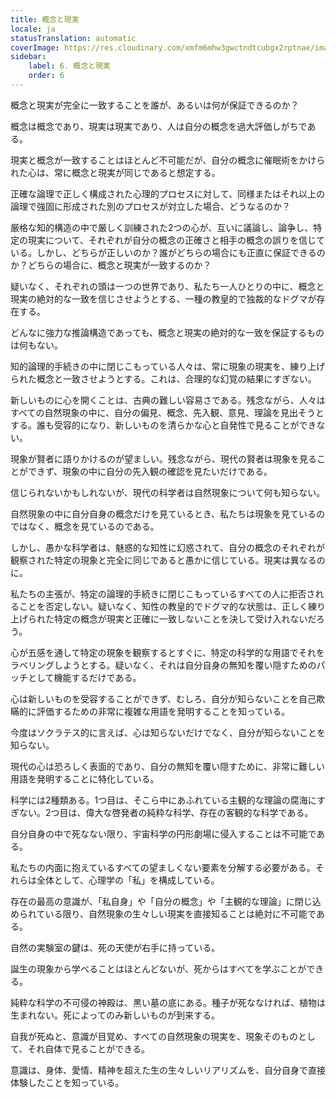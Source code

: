 ```yaml
---
title: 概念と現実
locale: ja
statusTranslation: automatic
coverImage: https://res.cloudinary.com/xmfm6mhw3gwctndtcubgx2rptnae/image/upload/v1741354419/small_cover_la_gran_rebelion_28716e29d2.webp
sidebar:
    label: 6. 概念と現実
    order: 6
---
```

概念と現実が完全に一致することを誰が、あるいは何が保証できるのか？

概念は概念であり、現実は現実であり、人は自分の概念を過大評価しがちである。

現実と概念が一致することはほとんど不可能だが、自分の概念に催眠術をかけられた心は、常に概念と現実が同じであると想定する。

正確な論理で正しく構成された心理的プロセスに対して、同様またはそれ以上の論理で強固に形成された別のプロセスが対立した場合、どうなるのか？

厳格な知的構造の中で厳しく訓練された2つの心が、互いに議論し、論争し、特定の現実について、それぞれが自分の概念の正確さと相手の概念の誤りを信じている。しかし、どちらが正しいのか？誰がどちらの場合にも正直に保証できるのか？どちらの場合に、概念と現実が一致するのか？

疑いなく、それぞれの頭は一つの世界であり、私たち一人ひとりの中に、概念と現実の絶対的な一致を信じさせようとする、一種の教皇的で独裁的なドグマが存在する。

どんなに強力な推論構造であっても、概念と現実の絶対的な一致を保証するものは何もない。

知的論理的手続きの中に閉じこもっている人々は、常に現象の現実を、練り上げられた概念と一致させようとする。これは、合理的な幻覚の結果にすぎない。

新しいものに心を開くことは、古典の難しい容易さである。残念ながら、人々はすべての自然現象の中に、自分の偏見、概念、先入観、意見、理論を見出そうとする。誰も受容的になり、新しいものを清らかな心と自発性で見ることができない。

現象が賢者に語りかけるのが望ましい。残念ながら、現代の賢者は現象を見ることができず、現象の中に自分の先入観の確認を見たいだけである。

信じられないかもしれないが、現代の科学者は自然現象について何も知らない。

自然現象の中に自分自身の概念だけを見ているとき、私たちは現象を見ているのではなく、概念を見ているのである。

しかし、愚かな科学者は、魅惑的な知性に幻惑されて、自分の概念のそれぞれが観察された特定の現象と完全に同じであると愚かに信じている。現実は異なるのに。

私たちの主張が、特定の論理的手続きに閉じこもっているすべての人に拒否されることを否定しない。疑いなく、知性の教皇的でドグマ的な状態は、正しく練り上げられた特定の概念が現実と正確に一致しないことを決して受け入れないだろう。

心が五感を通して特定の現象を観察するとすぐに、特定の科学的な用語でそれをラベリングしようとする。疑いなく、それは自分自身の無知を覆い隠すためのパッチとして機能するだけである。

心は新しいものを受容することができず、むしろ、自分が知らないことを自己欺瞞的に評価するための非常に複雑な用語を発明することを知っている。

今度はソクラテス的に言えば、心は知らないだけでなく、自分が知らないことを知らない。

現代の心は恐ろしく表面的であり、自分の無知を覆い隠すために、非常に難しい用語を発明することに特化している。

科学には2種類ある。1つ目は、そこら中にあふれている主観的な理論の腐海にすぎない。2つ目は、偉大な啓発者の純粋な科学、存在の客観的な科学である。

自分自身の中で死なない限り、宇宙科学の円形劇場に侵入することは不可能である。

私たちの内面に抱えているすべての望ましくない要素を分解する必要がある。それらは全体として、心理学の「私」を構成している。

存在の最高の意識が、「私自身」や「自分の概念」や「主観的な理論」に閉じ込められている限り、自然現象の生々しい現実を直接知ることは絶対に不可能である。

自然の実験室の鍵は、死の天使が右手に持っている。

誕生の現象から学べることはほとんどないが、死からはすべてを学ぶことができる。

純粋な科学の不可侵の神殿は、黒い墓の底にある。種子が死ななければ、植物は生まれない。死によってのみ新しいものが到来する。

自我が死ぬと、意識が目覚め、すべての自然現象の現実を、現象そのものとして、それ自体で見ることができる。

意識は、身体、愛情、精神を超えた生の生々しいリアリズムを、自分自身で直接体験したことを知っている。

